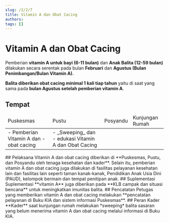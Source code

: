 ```yaml
---
slug: /2/2/7
title: Vitamin A dan Obat Cacing
authors: 
tags: []
---
```


# Vitamin A dan Obat Cacing
Pemberian **vitamin A untuk bayi (6-11 bulan)** dan **Anak Balita (12-59 bulan)** dilakukan secara serentak pada bulan **Februari** dan **Agustus (Bulan Penimbangan/Bulan Vitamin A).**

**Balita diberikan obat cacing minimal 1 kali tiap tahun** yaitu di saat yang sama pada **bulan Agustus setelah pemberian vitamin A**.

## Tempat
<table>
  <thead>
    <td>Puskesmas</td>
    <td>Pustu</td>
    <td>Posyandu</td>
    <td>Kunjungan Rumah</td>
  </thead>
  <tbody>
    <td colSpan={3}>
    - Pemberian Vitamin A dan 
    - obat cacing
    </td>
    <td>
    - _Sweeping_ dan 
    - edukasi Vitamin A dan Obat Cacing
    </td>
  </tbody>
</table>
## Pelaksana
Vitamin A dan obat cacing diberikan di **Puskesmas, Pustu, dan Posyandu oleh tenaga kesehatan dan kader**. Selain itu, pemberian vitamin A dan obat cacing juga dilakukan di fasilitas pelayanan kesehatan lain dan fasilitas lain seperti taman kanak-kanak, Pendidikan Anak Usia Dini (PAUD), kelompok bermain dan tempat penitipan anak.
## Suplementasi
Suplementasi **vitamin A** juga diberikan pada **KLB campak dan situasi bencana** untuk meningkatkan imunitas balita.
## Pencatatan
Petugas yang memberikan vitamin A dan obat cacing melakukan **pencatatan pelayanan di Buku KIA dan sistem informasi Puskesmas**.
## Peran Kader
**Kader** saat kunjungan rumah melakukan *sweeping* balita sasaran yang belum menerima vitamin A dan obat cacing melalui informasi di Buku KIA.


